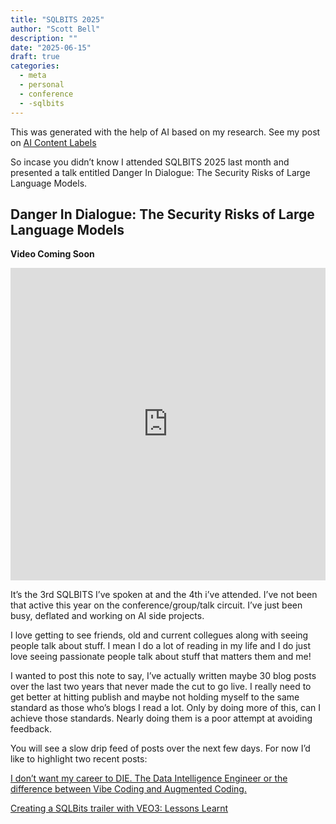 ```yaml
---
title: "SQLBITS 2025"
author: "Scott Bell"
description: ""
date: "2025-06-15"
draft: true
categories: 
  - meta
  - personal 
  - conference 
  - -sqlbits
---
```


::: {.callout-note appearance="simple"}
This was generated with the help of AI based on my research. See my post on [AI Content Labels](../AI-Content-Labels/index.qmd)
:::

So incase you didn't know I attended SQLBITS 2025 last month and presented a talk entitled Danger In Dialogue: The Security Risks of Large Language Models.

::: {.callout-tip appearance="simple" collapse="true"}
## Danger In Dialogue: The Security Risks of Large Language Models

**Video Coming Soon**

```{=html}
<div style="display: flex; justify-content: center; align-items: center; width: 100%;">
<iframe src="https://fusionet24.github.io/Talks/sql-bits-danger-in-diaglogue.html" 
        style="width: 100%; height: 500px; border: none; max-width: 800px;"></iframe>
</div>
```
:::

It's the 3rd SQLBITS I've spoken at and the 4th i've attended. I've not been that active this year on the conference/group/talk circuit. I've just been busy, deflated and working on AI side projects.

I love getting to see friends, old and current collegues along with seeing people talk about stuff. I mean I do a lot of reading in my life and I do just love seeing passionate people talk about stuff that matters them and me!

I wanted to post this note to say, I've actually written maybe 30 blog posts over the last two years that never made the cut to go live. I really need to get better at hitting publish and maybe not holding myself to the same standard as those who's blogs I read a lot. Only by doing more of this, can I achieve those standards. Nearly doing them is a poor attempt at avoiding feedback.

You will see a slow drip feed of posts over the next few days. For now I'd like to highlight two recent posts:

[I don't want my career to DIE. The Data Intelligence Engineer or the difference between Vibe Coding and Augmented Coding.](../data-intelligence-engineer/index.qmd)

[Creating a SQLBits trailer with VEO3: Lessons Learnt]()